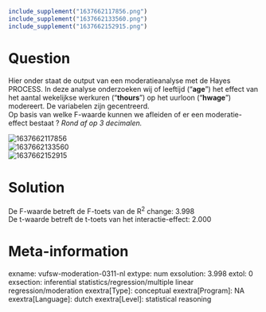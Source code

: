 ```{r, echo = FALSE, results = "hide"}
include_supplement("1637662117856.png")
include_supplement("1637662133560.png")
include_supplement("1637662152915.png")
```

Question
========
Hier onder staat de output van een moderatieanalyse met de Hayes
PROCESS. In deze analyse onderzoeken wij of leeftijd ("**age**") het
effect van het aantal wekelijkse werkuren ("**thours**") op het uurloon
("**hwage**") modereert. De variabelen zijn gecentreerd.  
Op basis van welke F-waarde kunnen we afleiden of er een
moderatie-effect bestaat ? *Rond af op 3 decimalen.*  
  
<img src="1637662117856.png" class="fr-fic fr-dii tvcss_2"
alt="1637662117856" />  
<img src="1637662133560.png" class="fr-fic fr-dii tvcss_2"
alt="1637662133560" />  
<img src="1637662152915.png" class="fr-fic fr-dii tvcss_2"
alt="1637662152915" />


Solution
========





De F-waarde betreft de F-toets van de R<sup>2</sup> change: 3.998  
De t-waarde betreft de t-toets van het interactie-effect: 2.000





Meta-information
================
exname: vufsw-moderation-0311-nl
extype: num
exsolution: 3.998
extol: 0
exsection: inferential statistics/regression/multiple linear regression/moderation
exextra[Type]: conceptual
exextra[Program]: NA
exextra[Language]: dutch
exextra[Level]: statistical reasoning

